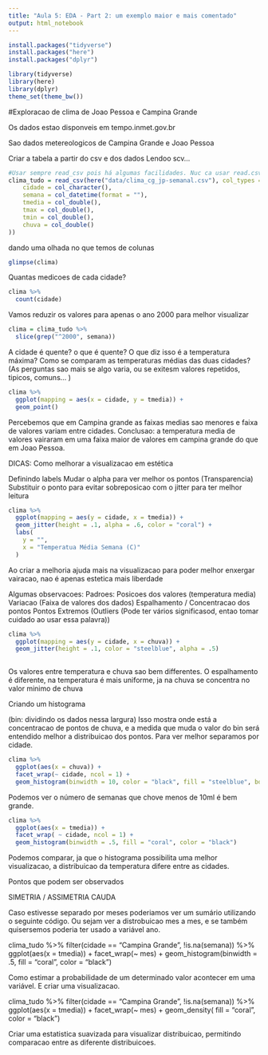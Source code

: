 ```yaml
---
title: "Aula 5: EDA - Part 2: um exemplo maior e mais comentado"
output: html_notebook
---
```




```r
install.packages("tidyverse")
install.packages("here")
install.packages("dplyr")

library(tidyverse)
library(here)
library(dplyr)
theme_set(theme_bw())
```

#Exploracao de clima de Joao Pessoa e Campina Grande

Os dados estao disponveis em tempo.inmet.gov.br

Sao dados metereologicos de Campina Grande e Joao Pessoa

Criar a tabela a partir do csv e dos dados
Lendoo scv...
```r
#Usar sempre read_csv pois há algumas facilidades. Nuc ca usar read.csv
clima_tudo = read_csv(here("data/clima_cg_jp-semanal.csv"), col_types = cols(
    cidade = col_character(),
    semana = col_datetime(format = ""),
    tmedia = col_double(),
    tmax = col_double(),
    tmin = col_double(),
    chuva = col_double()
))
```


dando uma olhada no que temos de colunas
```r
glimpse(clima)
```


Quantas medicoes de cada cidade?
```r
clima %>%
  count(cidade)
```
Vamos reduzir os valores para apenas o ano 2000 para melhor visualizar

```r
clima = clima_tudo %>% 
  slice(grep("^2000", semana))
```


A cidade é quente? o que é quente? 
O que diz isso é a temperatura máxima?
Como se comparam as temperaturas médias das duas cidades?
(As perguntas sao mais se algo varia, ou se exitesm valores repetidos, tipicos, comuns... )

```r
clima %>%
  ggplot(mapping = aes(x = cidade, y = tmedia)) +
  geom_point()
```
Percebemos que em Campina grande as faixas medias sao menores e faixa de valores variam entre cidades. 
Conclusao: a temperatura media de valores vairaram em uma faixa maior de valores em campina grande do que em Joao Pessoa.

DICAS: Como melhorar a visualizacao em estética

Definindo labels
Mudar o alpha para ver melhor os pontos (Transparencia)
Substituir o ponto para evitar sobreposicao com o jitter para ter melhor leitura
```r
clima %>%
  ggplot(mapping = aes(y = cidade, x = tmedia)) +
  geom_jitter(height = .1, alpha = .6, color = "coral") +
  labs(
    y = "",
    x = "Temperatua Média Semana (C)"
  )
```

Ao criar a melhoria ajuda mais na visualizacao para poder melhor enxergar vairacao, nao é apenas estetica mais liberdade

Algumas observacoes:
Padroes:
  Posicoes dos valores (temperatura media)
  Variacao (Faixa de valores dos dados)
  Espalhamento / Concentracao dos pontos
  Pontos Extremos (Outliers (Pode ter vários significasod, entao tomar cuidado ao usar essa palavra))
  

```r
clima %>%
  ggplot(mapping = aes(y = cidade, x = chuva)) +
  geom_jitter(height = .1, color = "steelblue", alpha = .5)
  
```

Os valores entre temperatura e chuva sao bem differentes. O espalhamento é diferente, na temperatura é mais uniforme, ja na chuva se concentra no valor minimo de chuva


Criando um histograma

(bin: dividindo os dados nessa largura)
Isso mostra onde está a concentracao de pontos de chuva, e a medida que muda o valor do bin será entendido melhor a distribuicao dos pontos. Para ver melhor separamos por cidade.
```r
clima %>%
  ggplot(aes(x = chuva)) +
  facet_wrap(~ cidade, ncol = 1) +
  geom_histogram(binwidth = 10, color = "black", fill = "steelblue", boundary = 0)
```

Podemos ver o número de semanas que chove menos de 10ml é bem grande.


```r
clima %>%
  ggplot(aes(x = tmedia)) +
  facet_wrap( ~ cidade, ncol = 1) +
  geom_histogram(binwidth = .5, fill = "coral", color = "black")
```


Podemos comparar, ja que o histograma possibilita uma melhor visualizacao, a distribuicao da temperatura difere entre as cidades.

Pontos que podem ser observados

SIMETRIA / ASSIMETRIA
CAUDA

Caso estivesse separado por meses poderiamos ver um sumário utilizando o seguinte código. Ou sejam ver a distrobuicao mes a mes, e se também quisersemos poderia ter usado a variável ano.

clima_tudo %>%
  filter(cidade == "Campina Grande", !is.na(semana)) %>%
  ggplot(aes(x = tmedia)) +
  facet_wrap(~ mes) +
  geom_histogram(binwidth = .5, fill = "coral", color = "black")



Como estimar a probabilidade de um determinado valor acontecer em uma variável. E criar uma visualizacao.

clima_tudo %>%
  filter(cidade == "Campina Grande", !is.na(semana)) %>%
  ggplot(aes(x = tmedia)) +
  facet_wrap(~ mes) +
  geom_density( fill = "coral", color = "black")

Criar uma estatistica suavizada para visualizar distribuicao, permitindo comparacao entre as diferente distribuicoes.





